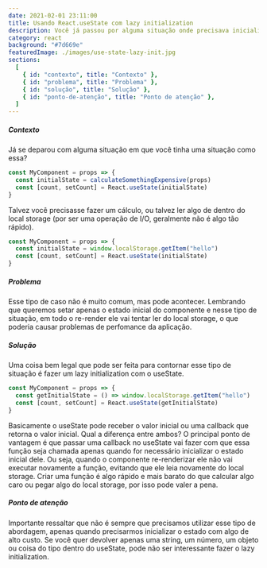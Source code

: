 ```yaml
---
date: 2021-02-01 23:11:00
title: Usando React.useState com lazy initialization
description: Você já passou por alguma situação onde precisava inicializar um estado com um cálculo pesado? Vamos entender uma maneira de lidar com isso.
category: react
background: "#7d669e"
featuredImage: ./images/use-state-lazy-init.jpg
sections:
  [
    { id: "contexto", title: "Contexto" },
    { id: "problema", title: "Problema" },
    { id: "solução", title: "Solução" },
    { id: "ponto-de-atenção", title: "Ponto de atenção" },
  ]
---
```


##### Contexto

Já se deparou com alguma situação em que você tinha uma situação como essa?

```jsx
const MyComponent = props => {
  const initialState = calculateSomethingExpensive(props)
  const [count, setCount] = React.useState(initialState)
}
```

Talvez você precisasse fazer um cálculo, ou talvez ler algo de dentro do local storage (por ser uma operação de I/O, geralmente não é algo tão rápido).

```jsx
const MyComponent = props => {
  const initialState = window.localStorage.getItem("hello")
  const [count, setCount] = React.useState(initialState)
}
```

##### Problema

Esse tipo de caso não é muito comum, mas pode acontecer. Lembrando que queremos setar apenas o estado inicial do componente e nesse tipo de situação, em todo o re-render ele vai tentar ler do local storage, o que poderia causar problemas de perfomance da aplicação.

##### Solução

Uma coisa bem legal que pode ser feita para contornar esse tipo de situação é fazer um lazy initialization com o useState.

```jsx
const MyComponent = props => {
  const getInitialState = () => window.localStorage.getItem("hello")
  const [count, setCount] = React.useState(getInitialState)
}
```

Basicamente o useState pode receber o valor inicial ou uma callback que retorna o valor inicial.
Qual a diferença entre ambos? O principal ponto de vantagem é que passar uma callback no useState vai fazer com que essa função seja chamada apenas quando for necessário inicializar o estado inicial dele. Ou seja, quando o componente re-renderizar ele não vai executar novamente a função, evitando que ele leia novamente do local storage.
Criar uma função é algo rápido e mais barato do que calcular algo caro ou pegar algo do local storage, por isso pode valer a pena.

##### Ponto de atenção

Importante ressaltar que não é sempre que precisamos utilizar esse tipo de abordagem, apenas quando precisarmos inicializar o estado com algo de alto custo.
Se você quer devolver apenas uma string, um número, um objeto ou coisa do tipo dentro do useState, pode não ser interessante fazer o lazy initialization.
